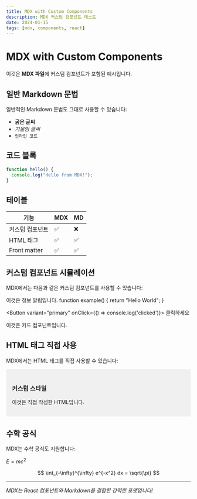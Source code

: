 ```yaml
---
title: MDX with Custom Components
description: MDX 커스텀 컴포넌트 테스트
date: 2024-01-15
tags: [mdx, components, react]
---
```


# MDX with Custom Components

이것은 **MDX 파일**에 커스텀 컴포넌트가 포함된 예시입니다.

## 일반 Markdown 문법

일반적인 Markdown 문법도 그대로 사용할 수 있습니다:

- **굵은 글씨**
- *기울임 글씨*
- `인라인 코드`

## 코드 블록

```javascript
function hello() {
  console.log("Hello from MDX!");
}
```

## 테이블

| 기능 | MDX | MD |
|------|-----|----|
| 커스텀 컴포넌트 | ✅ | ❌ |
| HTML 태그 | ✅ | ✅ |
| Front matter | ✅ | ✅ |

## 커스텀 컴포넌트 시뮬레이션

MDX에서는 다음과 같은 커스텀 컴포넌트를 사용할 수 있습니다:

<Alert type="info">
  이것은 정보 알림입니다.
</Alert>

<CodeBlock language="javascript">
function example() {
  return "Hello World";
}
</CodeBlock>

<Button variant="primary" onClick={() => console.log('clicked')}>
  클릭하세요
</Button>

<Card title="카드 제목">
  이것은 카드 컴포넌트입니다.
</Card>

## HTML 태그 직접 사용

MDX에서는 HTML 태그를 직접 사용할 수 있습니다:

<div style="background: #f0f0f0; padding: 1rem; border-radius: 4px;">
  <h3>커스텀 스타일</h3>
  <p>이것은 직접 작성한 HTML입니다.</p>
</div>

## 수학 공식

MDX는 수학 공식도 지원합니다:

$E = mc^2$

$$
\int_{-\infty}^{\infty} e^{-x^2} dx = \sqrt{\pi}
$$

---

*MDX는 React 컴포넌트와 Markdown을 결합한 강력한 포맷입니다!* 